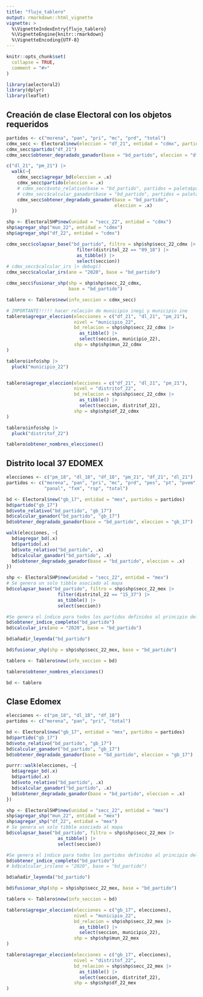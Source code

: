 ```yaml
---
title: "flujo_tablero"
output: rmarkdown::html_vignette
vignette: >
  %\VignetteIndexEntry{flujo_tablero}
  %\VignetteEngine{knitr::rmarkdown}
  %\VignetteEncoding{UTF-8}
---
```


```r
knitr::opts_chunk$set(
  collapse = TRUE,
  comment = "#>"
)
```

```r
library(aelectoral2)
library(dplyr)
library(leaflet)
```

## Creación de clase Electoral con los objetos requeridos
```r

partidos <- c("morena", "pan", "pri", "mc", "prd", "total")
cdmx_secc <- Electoral$new(eleccion = "df_21", entidad = "cdmx", partidos = partidos)
cdmx_secc$partido("df_21")
cdmx_secc$obtener_degradado_ganador(base = "bd_partido", eleccion = "df_21")

c("dl_21", "pm_21") |>
  walk(~{
    cdmx_secc$agregar_bd(eleccion = .x)
    cdmx_secc$partido(eleccion = .x)
    # cdmx_secc$voto_relativo(base = "bd_partido", partidos = paleta$partidos, eleccion = .x)
    # cdmx_secc$calcular_ganador(base = "bd_partido", partidos = paleta$partidos, eleccion = .x)
    cdmx_secc$obtener_degradado_ganador(base = "bd_partido",
                                        eleccion = .x)
  })

shp <- ElectoralSHP$new(unidad = "secc_22", entidad = "cdmx")
shp$agregar_shp("mun_22", entidad = "cdmx")
shp$agregar_shp("df_22", entidad = "cdmx")

cdmx_secc$colapsar_base("bd_partido", filtro = shp$shp$secc_22_cdmx |>
                          filter(distritol_22 == "09_18") |>
                          as_tibble() |>
                          select(seccion))
# cdmx_secc$calcular_irs |> debug()
cdmx_secc$calcular_irs(ano = "2020", base = "bd_partido")

cdmx_secc$fusionar_shp(shp = shp$shp$secc_22_cdmx,
                       base = "bd_partido")
```


```r
tablero <- Tablero$new(info_seccion = cdmx_secc)

# IMPORTANTE!!!!! hacer relación de municipio inegi y municipio ine
tablero$agregar_eleccion(elecciones = c("df_21", "dl_21", "pm_21"),
                         nivel = "municipio_22",
                         bd_relacion = shp$shp$secc_22_cdmx |>
                           as_tibble() |>
                           select(seccion, municipio_22),
                         shp = shp$shp$mun_22_cdmx
)

tablero$info$shp |>
  pluck("municipio_22")


tablero$agregar_eleccion(elecciones = c("df_21", "dl_21", "pm_21"),
                         nivel = "distritof_22",
                         bd_relacion = shp$shp$secc_22_cdmx |>
                           as_tibble() |>
                           select(seccion, distritof_22),
                         shp = shp$shp$df_22_cdmx
)

tablero$info$shp |>
  pluck("distritof_22")

tablero$obtener_nombres_elecciones()

```

## Distrito local 37 EDOMEX

```r
elecciones <- c("pm_18", "dl_18", "df_18", "pm_21", "df_21", "dl_21")
partidos <- c("morena", "pan", "pri", "mc", "prd", "pes", "pt", "pvem",
              "panal", "fxm", "rsp", "total")

bd <- Electoral$new("gb_17", entidad = "mex", partidos = partidos)
bd$partido("gb_17")
bd$voto_relativo("bd_partido", "gb_17")
bd$calcular_ganador("bd_partido", "gb_17")
bd$obtener_degradado_ganador(base = "bd_partido", eleccion = "gb_17")

walk(elecciones, ~{
  bd$agregar_bd(.x)
  bd$partido(.x)
  bd$voto_relativo("bd_partido", .x)
  bd$calcular_ganador("bd_partido", .x)
  bd$obtener_degradado_ganador(base = "bd_partido", eleccion = .x)
})

shp <- ElectoralSHP$new(unidad = "secc_22", entidad = "mex")
# Se genera un solo tibble asociado al mapa
bd$colapsar_base("bd_partido", filtro = shp$shp$secc_22_mex |>
                   filter(distritol_22 == "15_37") |>
                   as_tibble() |>
                   select(seccion))

#Se genera el índice para todos los partidos definidos al principio del código
bd$obtener_indice_completo("bd_partido")
bd$calcular_irs(ano = "2020", base = "bd_partido")

bd$añadir_leyenda("bd_partido")

bd$fusionar_shp(shp = shp$shp$secc_22_mex, base = "bd_partido")

tablero <- Tablero$new(info_seccion = bd)

tablero$obtener_nombres_elecciones()

bd <- tablero

```

## Clase Edomex

```r
elecciones <- c("pm_18", "dl_18", "df_18")
partidos <- c("morena", "pan", "pri", "total")

bd <- Electoral$new("gb_17", entidad = "mex", partidos = partidos)
bd$partido("gb_17")
bd$voto_relativo("bd_partido", "gb_17")
bd$calcular_ganador("bd_partido", "gb_17")
bd$obtener_degradado_ganador(base = "bd_partido", eleccion = "gb_17")

purrr::walk(elecciones, ~{
  bd$agregar_bd(.x)
  bd$partido(.x)
  bd$voto_relativo("bd_partido", .x)
  bd$calcular_ganador("bd_partido", .x)
  bd$obtener_degradado_ganador(base = "bd_partido", eleccion = .x)
})

shp <- ElectoralSHP$new(unidad = "secc_22", entidad = "mex")
shp$agregar_shp("mun_22", entidad = "mex")
shp$agregar_shp("df_22", entidad = "mex")
# Se genera un solo tibble asociado al mapa
bd$colapsar_base("bd_partido", filtro = shp$shp$secc_22_mex |>
                   as_tibble() |>
                   select(seccion))

#Se genera el índice para todos los partidos definidos al principio del código
bd$obtener_indice_completo("bd_partido")
# bd$calcular_irs(ano = "2020", base = "bd_partido")

bd$añadir_leyenda("bd_partido")

bd$fusionar_shp(shp = shp$shp$secc_22_mex, base = "bd_partido")

tablero <- Tablero$new(info_seccion = bd)

tablero$agregar_eleccion(elecciones = c("gb_17", elecciones),
                         nivel = "municipio_22",
                         bd_relacion = shp$shp$secc_22_mex |>
                           as_tibble() |>
                           select(seccion, municipio_22),
                         shp = shp$shp$mun_22_mex
)

tablero$agregar_eleccion(elecciones = c("gb_17", elecciones),
                         nivel = "distritof_22",
                         bd_relacion = shp$shp$secc_22_mex |>
                           as_tibble() |>
                           select(seccion, distritof_22),
                         shp = shp$shp$df_22_mex
)

```



